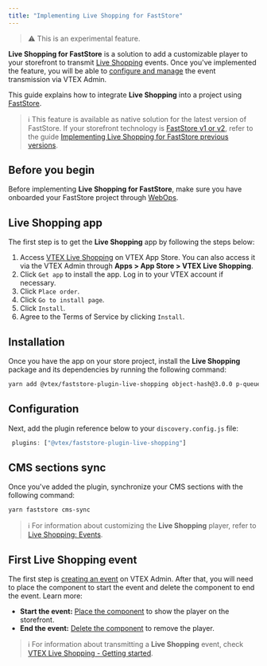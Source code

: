 ```yaml
---
title: "Implementing Live Shopping for FastStore"
---
```


>⚠️ This is an experimental feature.

**Live Shopping for FastStore** is a solution to add a customizable player to your storefront to transmit [Live Shopping](https://help.vtex.com/en/tracks/vtex-live-shopping-getting-started--3eCHNCIx8XhZOSmX0sQT3U) events. Once you've implemented the feature, you will be able to [configure and manage](https://help.vtex.com/en/tracks/vtex-live-shopping-getting-started--3eCHNCIx8XhZOSmX0sQT3U/125yr6jAfwiiz84JP4ppfO) the event transmission via VTEX Admin.

This guide explains how to integrate **Live Shopping** into a project using [FastStore](https://developers.vtex.com/docs/guides/faststore).

>ℹ️ This feature is available as native solution for the latest version of FastStore. If your storefront technology is [FastStore v1 or v2](https://developers.vtex.com/docs/guides/faststore/getting-started-faststore-versions-and-support-levels), refer to the guide [Implementing Live Shopping for FastStore previous versions](https://developers.vtex.com/docs/guides/faststore/implementing-live-shopping-for-faststore-previous-versions).

## Before you begin

Before implementing **Live Shopping for FastStore**, make sure you have onboarded your FastStore project through [WebOps](https://developers.vtex.com/docs/guides/faststore/1-onboarding-overview).

## Live Shopping app

The first step is to get the **Live Shopping** app by following the steps below:

1. Access [VTEX Live Shopping](https://apps.vtex.com/vtexventures-livestreaming/p) on VTEX App Store. You can also access it via the VTEX Admin through **Apps > App Store > VTEX Live Shopping**.
2. Click `Get app` to install the app. Log in to your VTEX account if necessary.
3. Click `Place order`.
4. Click `Go to install page`.
5. Click `Install`.
6. Agree to the Terms of Service by clicking `Install`.

## Installation

Once you have the app on your store project, install the **Live Shopping** package and its dependencies by running the following command:

```bash
yarn add @vtex/faststore-plugin-live-shopping object-hash@3.0.0 p-queue@8.1.0
```

## Configuration

Next, add the plugin reference below to your `discovery.config.js` file:

```javascript
 plugins: ["@vtex/faststore-plugin-live-shopping"]
```	

## CMS sections sync

Once you've added the plugin, synchronize your CMS sections with the following command:

```bash	
yarn faststore cms-sync
```

>ℹ️ For information about customizing the **Live Shopping** player, refer to [Live Shopping: Events](https://help.vtex.com/en/tutorial/live-shopping-events--6aGLiqoKG1UoS30f3FFWch#customizing-the-live-shopping-video-player).


## First Live Shopping event

The first step is [creating an event](https://help.vtex.com/en/tracks/vtex-live-shopping-getting-started--3eCHNCIx8XhZOSmX0sQT3U/5WLXGbOSFmxN7QlzOnfGrv) on VTEX Admin. After that, you will need to place the component to start the event and delete the component to end the event. Learn more:

* **Start the event:** [Place the component](https://help.vtex.com/en/tracks/vtex-live-shopping-getting-started--3eCHNCIx8XhZOSmX0sQT3U/4r5uk6XHxdYlOGMr11GFWR) to show the player on the storefront.
* **End the event:** [Delete the component](https://help.vtex.com/en/tracks/vtex-live-shopping-getting-started--3eCHNCIx8XhZOSmX0sQT3U/7e3bP6LjFgxXC210jSpl59) to remove the player.

>ℹ️ For information about transmitting a **Live Shopping** event, check [VTEX Live Shopping - Getting started](https://help.vtex.com/en/tracks/vtex-live-shopping-getting-started--3eCHNCIx8XhZOSmX0sQT3U/17HV0OAaCIB46tW9O1rVEJ).

 
